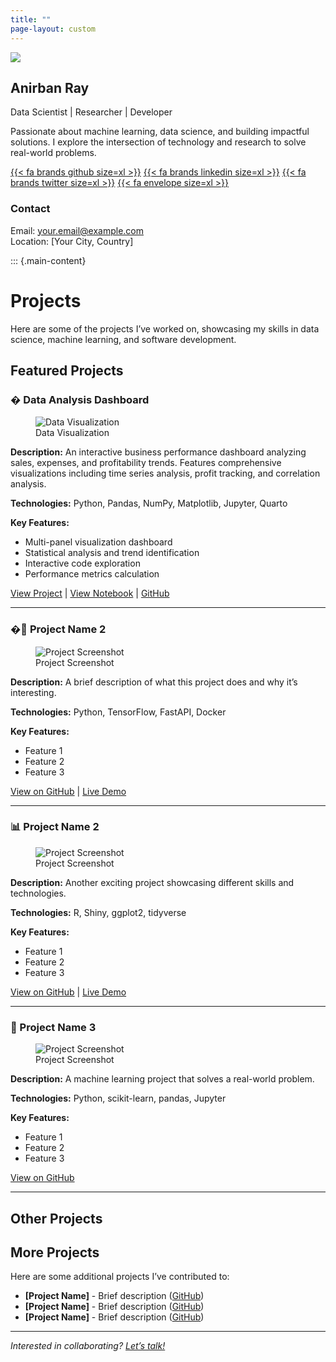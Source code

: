 ```yaml
---
title: ""
page-layout: custom
---
```


::: {.sidebar-container}
![](images/IMG_2482.jpg){.sidebar-image}

<h2 class="sidebar-name">Anirban Ray</h2>
<p class="sidebar-title">Data Scientist | Researcher | Developer</p>

<div class="sidebar-bio">
Passionate about machine learning, data science, and building impactful solutions. I explore the intersection of technology and research to solve real-world problems.
</div>

<div class="sidebar-social">
[{{< fa brands github size=xl >}}](https://github.com/rayanirban)
[{{< fa brands linkedin size=xl >}}](https://linkedin.com/in/yourprofile)
[{{< fa brands twitter size=xl >}}](https://twitter.com/yourhandle)
[{{< fa envelope size=xl >}}](mailto:your.email@example.com)
</div>

<div class="sidebar-contact">
### Contact
Email: [your.email@example.com](mailto:your.email@example.com)  
Location: [Your City, Country]
</div>
:::

::: {.main-content}

# Projects

Here are some of the projects I've worked on, showcasing my skills in data science, machine learning, and software development.

## Featured Projects

### � Data Analysis Dashboard

![Data Visualization](images/project1.png){fig-alt="Data analysis dashboard"}

**Description:** An interactive business performance dashboard analyzing sales, expenses, and profitability trends. Features comprehensive visualizations including time series analysis, profit tracking, and correlation analysis.

**Technologies:** Python, Pandas, NumPy, Matplotlib, Jupyter, Quarto

**Key Features:**

- Multi-panel visualization dashboard
- Statistical analysis and trend identification
- Interactive code exploration
- Performance metrics calculation

[View Project](project_notebook.qmd) | [View Notebook](project_analysis.ipynb) | [GitHub](https://github.com/rayanirban/data-analysis)

---

### �🚀 Project Name 2

![Project Screenshot](images/project1.png){fig-alt="Project 1 screenshot"}

**Description:** A brief description of what this project does and why it's interesting.

**Technologies:** Python, TensorFlow, FastAPI, Docker

**Key Features:**

- Feature 1
- Feature 2
- Feature 3

[View on GitHub](https://github.com/yourusername/project1) | [Live Demo](https://project1-demo.com)

---

### 📊 Project Name 2

![Project Screenshot](images/project2.png){fig-alt="Project 2 screenshot"}

**Description:** Another exciting project showcasing different skills and technologies.

**Technologies:** R, Shiny, ggplot2, tidyverse

**Key Features:**

- Feature 1
- Feature 2
- Feature 3

[View on GitHub](https://github.com/yourusername/project2) | [Live Demo](https://project2-demo.com)

---

### 🤖 Project Name 3

![Project Screenshot](images/project3.png){fig-alt="Project 3 screenshot"}

**Description:** A machine learning project that solves a real-world problem.

**Technologies:** Python, scikit-learn, pandas, Jupyter

**Key Features:**

- Feature 1
- Feature 2
- Feature 3

[View on GitHub](https://github.com/yourusername/project3)

---

## Other Projects

::: {.callout-tip collapse="true"}
## More Projects

Here are some additional projects I've contributed to:

- **[Project Name]** - Brief description ([GitHub](https://github.com/))
- **[Project Name]** - Brief description ([GitHub](https://github.com/))
- **[Project Name]** - Brief description ([GitHub](https://github.com/))

:::

---

*Interested in collaborating? [Let's talk!](contact.qmd)*
